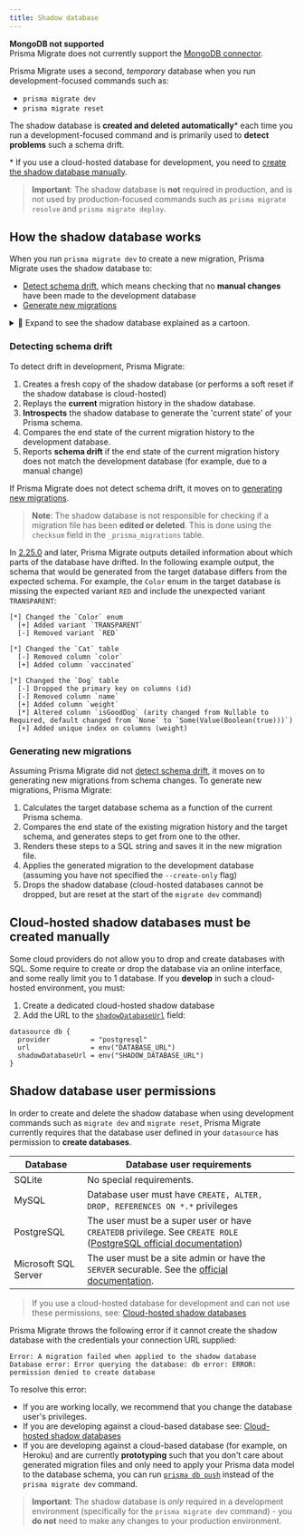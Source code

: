 ```yaml
---
title: Shadow database
---
```


<TopBlock>

<Admonition type="warning">

**MongoDB not supported** <br />
Prisma Migrate does not currently support the [MongoDB connector](/concepts/database-connectors/mongodb).

</Admonition>

Prisma Migrate uses a second, _temporary_ database when you run development-focused commands such as:

- `prisma migrate dev`
- `prisma migrate reset`

The shadow database is **created and deleted automatically**\* each time you run a development-focused command and is primarily used to **detect problems** such a schema drift.

<FootNote>

\* If you use a cloud-hosted database for development, you need to [create the shadow database manually](#cloud-hosted-shadow-databases-must-be-created-manually).

</FootNote>

> **Important**: The shadow database is **not** required in production, and is not used by production-focused commands such as `prisma migrate resolve` and `prisma migrate deploy`.

</TopBlock>

## How the shadow database works

When you run `prisma migrate dev` to create a new migration, Prisma Migrate uses the shadow database to:

- [Detect schema drift](#detecting-schema-drift), which means checking that no **manual changes** have been made to the development database
- [Generate new migrations](#generating-new-migrations)

<details><summary>🎨 Expand to see the shadow database explained as a cartoon.

</summary>

![A cartoon that shows how the shadow database works.](shadow-database.png)

</details>

### Detecting schema drift

To detect drift in development, Prisma Migrate:

1. Creates a fresh copy of the shadow database (or performs a soft reset if the shadow database is cloud-hosted)
1. Replays the **current** migration history in the shadow database.
1. **Introspects** the shadow database to generate the 'current state' of your Prisma schema.
1. Compares the end state of the current migration history to the development database.
1. Reports **schema drift** if the end state of the current migration history does not match the development database (for example, due to a manual change)

If Prisma Migrate does not detect schema drift, it moves on to [generating new migrations](#generating-new-migrations).

> **Note**: The shadow database is not responsible for checking if a migration file has been **edited or deleted**. This is done using the `checksum` field in the `_prisma_migrations` table.

In [2.25.0](https://github.com/prisma/prisma/releases/tag/2.25.0) and later, Prisma Migrate outputs detailed information about which parts of the database have drifted. In the following example output, the schema that would be generated from the target database differs from the expected schema. For example, the `Color` enum in the target database is missing the expected variant `RED` and include the unexpected variant `TRANSPARENT`:

```
[*] Changed the `Color` enum
  [+] Added variant `TRANSPARENT`
  [-] Removed variant `RED`

[*] Changed the `Cat` table
  [-] Removed column `color`
  [+] Added column `vaccinated`

[*] Changed the `Dog` table
  [-] Dropped the primary key on columns (id)
  [-] Removed column `name`
  [+] Added column `weight`
  [*] Altered column `isGoodDog` (arity changed from Nullable to Required, default changed from `None` to `Some(Value(Boolean(true)))`)
  [+] Added unique index on columns (weight)
```

### Generating new migrations

Assuming Prisma Migrate did not [detect schema drift](#detecting-schema-drift), it moves on to generating new migrations from schema changes. To generate new migrations, Prisma Migrate:

1. Calculates the target database schema as a function of the current Prisma schema.
1. Compares the end state of the existing migration history and the target schema, and generates steps to get from one to the other.
1. Renders these steps to a SQL string and saves it in the new migration file.
1. Applies the generated migration to the development database (assuming you have not specified the `--create-only` flag)
1. Drops the shadow database (cloud-hosted databases cannot be dropped, but are reset at the start of the `migrate dev` command)

## Cloud-hosted shadow databases must be created manually

Some cloud providers do not allow you to drop and create databases with SQL. Some require to create or drop the database via an online interface, and some really limit you to 1 database. If you **develop** in such a cloud-hosted environment, you must:

1. Create a dedicated cloud-hosted shadow database
2. Add the URL to the [`shadowDatabaseUrl`](/reference/api-reference/prisma-schema-reference#datasource) <span class="api"></span> field:

```prisma highlight=4;normal
datasource db {
  provider          = "postgresql"
  url               = env("DATABASE_URL")
  shadowDatabaseUrl = env("SHADOW_DATABASE_URL")
}
```

## Shadow database user permissions

In order to create and delete the shadow database when using development commands such as `migrate dev` and `migrate reset`, Prisma Migrate currently requires that the database user defined in your `datasource` has permission to **create databases**.

| Database             | Database user requirements                                                                                                                                                                                            |
| -------------------- | --------------------------------------------------------------------------------------------------------------------------------------------------------------------------------------------------------------------- |
| SQLite               | No special requirements.                                                                                                                                                                                              |
| MySQL                | Database user must have `CREATE, ALTER, DROP, REFERENCES ON *.*` privileges                                                                                                                                           |
| PostgreSQL           | The user must be a super user or have `CREATEDB` privilege. See `CREATE ROLE` ([PostgreSQL official documentation](https://www.postgresql.org/docs/12/sql-createdatabase.html))                                       |
| Microsoft SQL Server | The user must be a site admin or have the `SERVER` securable. See the [official documentation](https://docs.microsoft.com/en-us/sql/relational-databases/security/permissions-database-engine?view=sql-server-ver15). |

> If you use a cloud-hosted database for development and can not use these permissions, see: [Cloud-hosted shadow databases](#cloud-hosted-shadow-databases-must-be-created-manually)

Prisma Migrate throws the following error if it cannot create the shadow database with the credentials your connection URL supplied:

```
Error: A migration failed when applied to the shadow database
Database error: Error querying the database: db error: ERROR: permission denied to create database
```

To resolve this error:

- If you are working locally, we recommend that you change the database user's privileges.
- If you are developing against a cloud-based database see: [Cloud-hosted shadow databases](#cloud-hosted-shadow-databases-must-be-created-manually)
- If you are developing against a cloud-based database (for example, on Heroku) and are currently **prototyping** such that you don't care about generated migration files and only need to apply your Prisma data model to the database schema, you can run [`prisma db push`](/reference/api-reference/command-reference#db) instead of the `prisma migrate dev` command.

> **Important**: The shadow database is _only_ required in a development environment (specifically for the `prisma migrate dev` command) - you **do not** need to make any changes to your production environment.
